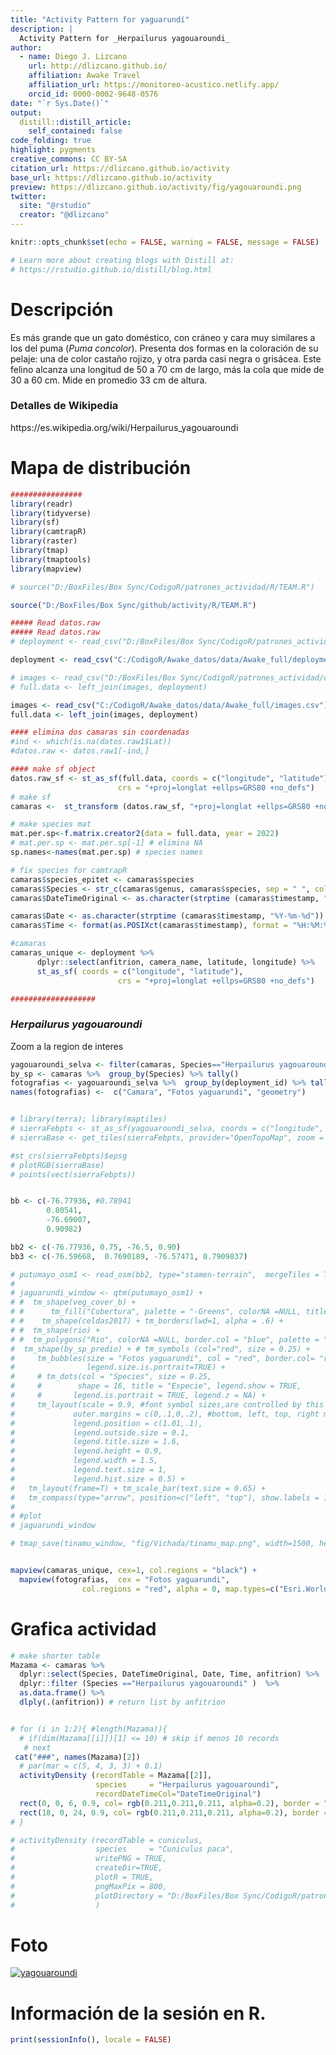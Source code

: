 ```yaml
---
title: "Activity Pattern for yaguarundí"
description: |
  Activity Pattern for _Herpailurus yagouaroundi_
author:
  - name: Diego J. Lizcano  
    url: http://dlizcano.github.io/
    affiliation: Awake Travel
    affiliation_url: https://monitoreo-acustico.netlify.app/
    orcid_id: 0000-0002-9648-0576
date: "`r Sys.Date()`"
output:
  distill::distill_article:
    self_contained: false
code_folding: true
highlight: pygments
creative_commons: CC BY-SA
citation_url: https://dlizcano.github.io/activity
base_url: https://dlizcano.github.io/activity
preview: https://dlizcano.github.io/activity/fig/yagouaroundi.png
twitter:
  site: "@rstudio"
  creator: "@dlizcano"
---
```



```r
knitr::opts_chunk$set(echo = FALSE, warning = FALSE, message = FALSE)

# Learn more about creating blogs with Distill at:
# https://rstudio.github.io/distill/blog.html

```


# Descripción

Es más grande que un gato doméstico, con cráneo y cara muy similares a los del puma (_Puma concolor_). Presenta dos formas en la coloración de su pelaje: una de color castaño rojizo, y otra parda casi negra o grisácea. Este felino alcanza una longitud de 50 a 70 cm de largo, más la cola que mide de 30 a 60 cm. Mide en promedio 33 cm de altura.

### Detalles de Wikipedia

https://es.wikipedia.org/wiki/Herpailurus_yagouaroundi


# Mapa de distribución

```r

################
library(readr)
library(tidyverse)
library(sf)
library(camtrapR)
library(raster)
library(tmap)
library(tmaptools)
library(mapview)

# source("D:/BoxFiles/Box Sync/CodigoR/patrones_actividad/R/TEAM.R")

source("D:/BoxFiles/Box Sync/github/activity/R/TEAM.R")

##### Read datos.raw
##### Read datos.raw
# deployment <- read_csv("D:/BoxFiles/Box Sync/CodigoR/patrones_actividad/data/deployments.csv")

deployment <- read_csv("C:/CodigoR/Awake_datos/data/Awake_full/deployments.csv")

# images <- read_csv("D:/BoxFiles/Box Sync/CodigoR/patrones_actividad/data/images.csv")
# full.data <- left_join(images, deployment)

images <- read_csv("C:/CodigoR/Awake_datos/data/Awake_full/images.csv")
full.data <- left_join(images, deployment)

#### elimina dos camaras sin coordenadas
#ind <- which(is.na(datos.raw1$Lat))
#datos.raw <- datos.raw1[-ind,]

#### make sf object
datos.raw_sf <- st_as_sf(full.data, coords = c("longitude", "latitude"), 
                        crs = "+proj=longlat +ellps=GRS80 +no_defs")
# make sf
camaras <-  st_transform (datos.raw_sf, "+proj=longlat +ellps=GRS80 +no_defs") 

# make species mat
mat.per.sp<-f.matrix.creator2(data = full.data, year = 2022)
# mat.per.sp <- mat.per.sp[-1] # elimina NA 
sp.names<-names(mat.per.sp) # species names

# fix species for camtrapR
camaras$species_epitet <- camaras$species
camaras$Species <- str_c(camaras$genus, camaras$species, sep = " ", collapse = NULL)
camaras$DateTimeOriginal <- as.character(strptime (camaras$timestamp, "%Y-%m-%d %H:%M:%S"))#sub(" UTC", "", camaras$timestamp) # remove the UTC

camaras$Date <- as.character(strptime (camaras$timestamp, "%Y-%m-%d"))
camaras$Time <- format(as.POSIXct(camaras$timestamp), format = "%H:%M:%S")

#camaras
camaras_unique <- deployment %>%
      dplyr::select(anfitrion, camera_name, latitude, longitude) %>%  
      st_as_sf( coords = c("longitude", "latitude"), 
                        crs = "+proj=longlat +ellps=GRS80 +no_defs")

###################

```


### _Herpailurus yagouaroundi_

Zoom a la region de interes

```r


yagouaroundi_selva <- filter(camaras, Species=="Herpailurus yagouaroundi")# & subproject_name=="El Escondite")
by_sp <- camaras %>%  group_by(Species) %>% tally()
fotografias <- yagouaroundi_selva %>%  group_by(deployment_id) %>% tally()
names(fotografias) <-  c("Camara", "Fotos yaguarundi", "geometry")


# library(terra); library(maptiles)
# sierraFebpts <- st_as_sf(yagouaroundi_selva, coords = c("longitude", "latitude"), crs=4326)
# sierraBase <- get_tiles(sierraFebpts, provider="OpenTopoMap", zoom = 14)

#st_crs(sierraFebpts)$epsg
# plotRGB(sierraBase)
# points(vect(sierraFebpts))


bb <- c(-76.77936, #0.78941
        0.80541, 
        -76.69007, 
        0.90982)

bb2 <- c(-76.77936, 0.75, -76.5, 0.90)
bb3 <- c(-76.59668,  0.7690189, -76.57471, 0.7909837)

# putumayo_osm1 <- read_osm(bb2, type="stamen-terrain",  mergeTiles = TRUE) 
# 
# jaguarundi_window <- qtm(putumayo_osm1) + 
# #  tm_shape(veg_cover_b) + 
# #      tm_fill("Cobertura", palette = "-Greens", colorNA =NULL, title = "Coberturas", alpha = 0.5) + 
# #    tm_shape(celdas2017) + tm_borders(lwd=1, alpha = .6) + 
# #  tm_shape(rio) +
# #  tm_polygons("Rio", colorNA =NULL, border.col = "blue", palette = "blue") +  #tm_symbols (size = 0.5) +
#  tm_shape(by_sp_predio) + # tm_symbols (col="red", size = 0.25) + 
#     tm_bubbles(size = "Fotos yaguarundi", col = "red", border.col= "red", alpha= 0.5, 
#                legend.size.is.portrait=TRUE) +
#     # tm_dots(col = "Species", size = 0.25, 
#     #        shape = 16, title = "Especie", legend.show = TRUE,
#     #       legend.is.portrait = TRUE, legend.z = NA) +
#     tm_layout(scale = 0.9, #font symbol sizes,are controlled by this value 
#             outer.margins = c(0,.1,0,.2), #bottom, left, top, right margin
#             legend.position = c(1.01,.1), 
#             legend.outside.size = 0.1,
#             legend.title.size = 1.6,
#             legend.height = 0.9,
#             legend.width = 1.5,
#             legend.text.size = 1, 
#             legend.hist.size = 0.5) + 
#   tm_layout(frame=T) + tm_scale_bar(text.size = 0.65) + 
#   tm_compass(type="arrow", position=c("left", "top"), show.labels = 1)
# 
# #plot
# jaguarundi_window

# tmap_save(tinamu_window, "fig/Vichada/tinamu_map.png", width=1500, height=1000, dpi = 150)


mapview(camaras_unique, cex=1, col.regions = "black") + 
  mapview(fotografias,  cex = "Fotos yaguarundi",
                col.regions = "red", alpha = 0, map.types=c("Esri.WorldImagery", "OpenTopoMap"))

```


# Grafica actividad

```r


# make shorter table
Mazama <- camaras %>% 
  dplyr::select(Species, DateTimeOriginal, Date, Time, anfitrion) %>% 
  dplyr::filter (Species =="Herpailurus yagouaroundi" )  %>%  
  as.data.frame() %>% 
  dlply(.(anfitrion)) # return list by anfitrion


# for (i in 1:2){ #length(Mazama)){
  # if(dim(Mazama[[i]])[1] <= 10) # skip if menos 10 records
   # next
 cat("###", names(Mazama)[2])
  # par(mar = c(5, 4, 3, 3) + 0.1)
  activityDensity (recordTable = Mazama[[2]],
                   species     = "Herpailurus yagouaroundi",
                   recordDateTimeCol="DateTimeOriginal") 
  rect(0, 0, 6, 0.9, col= rgb(0.211,0.211,0.211, alpha=0.2), border = "transparent")
  rect(18, 0, 24, 0.9, col= rgb(0.211,0.211,0.211, alpha=0.2), border = "transparent")
# }

# activityDensity (recordTable = cuniculus,
#                  species     = "Cuniculus paca",
#                  writePNG = TRUE,
#                  createDir=TRUE,
#                  plotR = TRUE,
#                  pngMaxPix = 800,
#                  plotDirectory = "D:/BoxFiles/Box Sync/CodigoR/patrones_actividad/fig/paca_activ.png"
#                  )


```

# Foto

 [![yagouaroundi](https://dlizcano.github.io/activity/fig/yagouaroundi_small.jpg)]( https://dlizcano.github.io/activity/fig/yagouaroundi_large.jpg)

# Información de la sesión en R.

```r
print(sessionInfo(), locale = FALSE)
```

